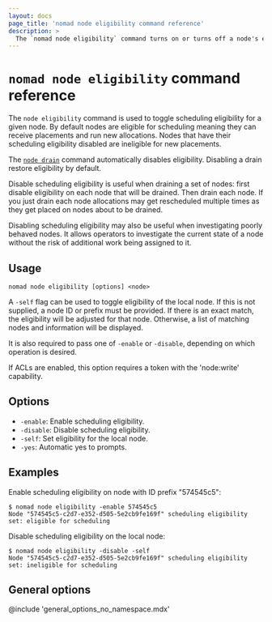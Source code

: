 ```yaml
---
layout: docs
page_title: 'nomad node eligibility command reference'
description: >
  The `nomad node eligibility` command turns on or turns off a node's eligibility to receive placements and run new allocations.
---
```


# `nomad node eligibility` command reference

The `node eligibility` command is used to toggle scheduling eligibility for a
given node. By default nodes are eligible for scheduling meaning they can
receive placements and run new allocations. Nodes that have their scheduling
eligibility disabled are ineligible for new placements.

The [`node drain`][drain] command automatically disables eligibility. Disabling
a drain restore eligibility by default.

Disable scheduling eligibility is useful when draining a set of nodes: first
disable eligibility on each node that will be drained. Then drain each node.
If you just drain each node allocations may get rescheduled multiple times as
they get placed on nodes about to be drained.

Disabling scheduling eligibility may also be useful when investigating poorly
behaved nodes. It allows operators to investigate the current state of a node
without the risk of additional work being assigned to it.

## Usage

```plaintext
nomad node eligibility [options] <node>
```

A `-self` flag can be used to toggle eligibility of the local node. If this is
not supplied, a node ID or prefix must be provided. If there is an exact match,
the eligibility will be adjusted for that node. Otherwise, a list of matching
nodes and information will be displayed.

It is also required to pass one of `-enable` or `-disable`, depending on which
operation is desired.

If ACLs are enabled, this option requires a token with the 'node:write'
capability.

## Options

- `-enable`: Enable scheduling eligibility.
- `-disable`: Disable scheduling eligibility.
- `-self`: Set eligibility for the local node.
- `-yes`: Automatic yes to prompts.

## Examples

Enable scheduling eligibility on node with ID prefix "574545c5":

```shell-session
$ nomad node eligibility -enable 574545c5
Node "574545c5-c2d7-e352-d505-5e2cb9fe169f" scheduling eligibility set: eligible for scheduling
```

Disable scheduling eligibility on the local node:

```shell-session
$ nomad node eligibility -disable -self
Node "574545c5-c2d7-e352-d505-5e2cb9fe169f" scheduling eligibility set: ineligible for scheduling
```

## General options

@include 'general_options_no_namespace.mdx'

[drain]: /nomad/commands/node/drain
